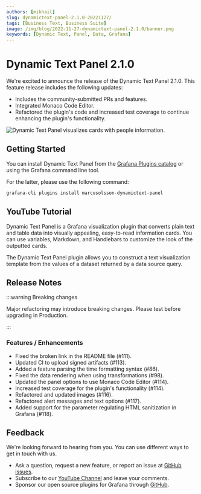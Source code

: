```yaml
---
authors: [mikhail]
slug: dynamictext-panel-2.1.0-20221127/
tags: [Business Text, Business Suite]
image: /img/blog/2022-11-27-dynamictext-panel-2.1.0/banner.png
keywords: [Dynamic Text, Panel, Data, Grafana]
---
```



# Dynamic Text Panel 2.1.0

We're excited to announce the release of the Dynamic Text Panel 2.1.0. This feature release includes the following updates:

- Includes the community-submitted PRs and features.
- Integrated Monaco Code Editor.
- Refactored the plugin's code and increased test coverage to continue enhancing the plugin's functionality.

<Image
  title="Dynamic Text Panel visualizes cards with people information."
  src="/img/blog/2022-11-27-dynamictext-panel-2.1.0/panel.png"
/>

## Getting Started

You can install Dynamic Text Panel from the [Grafana Plugins catalog](https://grafana.com/grafana/plugins/marcusolsson-dynamictext-panel/) or using the Grafana command line tool.

For the latter, please use the following command:

```bash
grafana-cli plugins install marcusolsson-dynamictext-panel
```

## YouTube Tutorial

Dynamic Text Panel is a Grafana visualization plugin that converts plain text and table data into visually appealing, easy-to-read information cards. You can use variables, Markdown, and Handlebars to customize the look of the outputted cards.

The Dynamic Text Panel plugin allows you to construct a text visualization template from the values of a dataset returned by a data source query.

<Youtube
  id="MpNZ4Yl-p0U"
  title="Markdown, HTML and Handlebars to transform data visualizations."
/>

## Release Notes

:::warning Breaking changes

Major refactoring may introduce breaking changes. Please test before upgrading in Production.

:::

### Features / Enhancements

- Fixed the broken link in the README file (#111).
- Updated CI to upload signed artifacts (#113).
- Added a feature parsing the time formatting syntax (#86).
- Fixed the data rendering when using transformations (#98).
- Updated the panel options to use Monaco Code Editor (#114).
- Increased test coverage for the plugin's functionality (#114).
- Refactored and updated images (#116).
- Refactored alert messages and text options (#117).
- Added support for the parameter regulating HTML sanitization in Grafana (#118).

## Feedback

We're looking forward to hearing from you. You can use different ways to get in touch with us.

- Ask a question, request a new feature, or report an issue at [GitHub issues](https://github.com/volkovlabs/business-text/issues).
- Subscribe to our [YouTube Channel](https://www.youtube.com/@volkovlabs) and leave your comments.
- Sponsor our open source plugins for Grafana through [GitHub](https://github.com/sponsors/VolkovLabs).
